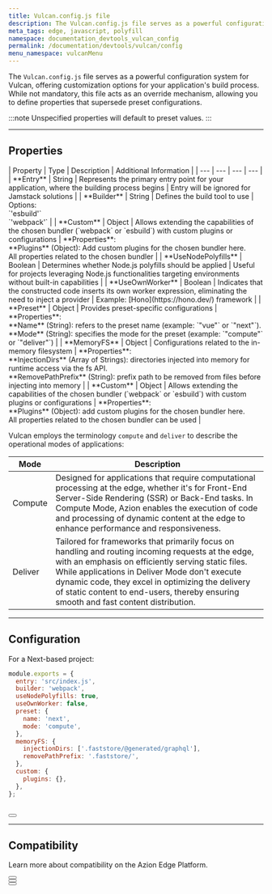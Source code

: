 ```yaml
---
title: Vulcan.config.js file
description: The Vulcan.config.js file serves as a powerful configuration system for Vulcan, offering customization options for your application's build process.
meta_tags: edge, javascript, polyfill
namespace: documentation_devtools_vulcan_config
permalink: /documentation/devtools/vulcan/config
menu_namespace: vulcanMenu
---
```



The `Vulcan.config.js` file serves as a powerful configuration system for Vulcan, offering customization options for your application's build process. While not mandatory, this file acts as an override mechanism, allowing you to define properties that supersede preset configurations.

:::note
Unspecified properties will default to preset values.
:::

---

## Properties

<TableContainer>
| Property | Type | Description | Additional Information |
| --- | --- | --- | --- |
| **Entry** | String | Represents the primary entry point for your application, where the building process begins | Entry will be ignored for Jamstack solutions |
| **Builder** | String | Defines the build tool to use | Options:<br />`'esbuild'`<br />`'webpack'` |
| **Custom** | Object | Allows extending the capabilities of the chosen bundler (`webpack` or `esbuild`) with custom plugins or configurations | **Properties**:<br /> **Plugins** (Object): Add custom plugins for the chosen bundler here. <br />All properties related to the chosen bundler |
| **UseNodePolyfills** | Boolean | Determines whether Node.js polyfills should be applied | Useful for projects leveraging Node.js functionalities targeting environments without built-in capabilities |
| **UseOwnWorker** | Boolean | Indicates that the constructed code inserts its own worker expression, eliminating the need to inject a provider | Example: [Hono](https://hono.dev/) framework |
| **Preset** | Object | Provides preset-specific configurations | **Properties**:<br /> **Name** (String): refers to the preset name (example: `"vue"` or `"next"`). <br />**Mode** (String): specifies the mode for the preset (example: `"compute"` or `"deliver"`) |
| **MemoryFS** | Object | Configurations related to the in-memory filesystem | **Properties**:<br /> **InjectionDirs** (Array of Strings): directories injected into memory for runtime access via the fs API. <br />**RemovePathPrefix** (String): prefix path to be removed from files before injecting into memory |
| **Custom** | Object | Allows extending the capabilities of the chosen bundler (`webpack` or `esbuild`) with custom plugins or configurations | **Properties**:<br /> **Plugins** (Object): add custom plugins for the chosen bundler here. <br />All properties related to the chosen bundler can be used |
</TableContainer>

Vulcan employs the terminology `compute` and `deliver` to describe the operational modes of applications:

| Mode | Description |
| ----- | ------------ |
| Compute | Designed for applications that require computational processing at the edge, whether it's for Front-End Server-Side Rendering (SSR) or Back-End tasks. In Compute Mode, Azion enables the execution of code and processing of dynamic content at the edge to enhance performance and responsiveness. | 
| Deliver | Tailored for frameworks that primarily focus on handling and routing incoming requests at the edge, with an emphasis on efficiently serving static files. While applications in Deliver Mode don't execute dynamic code, they excel in optimizing the delivery of static content to end-users, thereby ensuring smooth and fast content distribution. |

---

## Configuration

For a Next-based project:

```javascript title="Vulcan.config.js"
module.exports = {
  entry: 'src/index.js',
  builder: 'webpack',
  useNodePolyfills: true,
  useOwnWorker: false,
  preset: {
    name: 'next',
    mode: 'compute',
  },
  memoryFS: {
    injectionDirs: ['.faststore/@generated/graphql'],
    removePathPrefix: '.faststore/',
  },
  custom: {
    plugins: {},
  },
};
```

<br />
<Button href="https://github.com/aziontech/vulcan/tree/main/examples/next/node-pages-12-3-1-fs" text="go to an implementation of the Vulcan.config.js file" variant="secondary" target="_blank"></Button>

---

## Compatibility

Learn more about compatibility on the Azion Edge Platform.

<Button href="/en/documentation/products/devtools/azion-edge-runtime/frameworks-compatibility/" text="go to supported Web Frameworks" variant="secondary" target="_blank"></Button>
<br />
<Button href="/en/documentation/products/edge-application/edge-functions/runtime-apis/javascript/" text="go to supported Web APIs" variant="secondary" target="_blank"></Button>
<br />
<Button href="/en/documentation/products/azion-edge-runtime/compatibility/node/" text="go to node.js support reference" variant="secondary" target="_blank"></Button>
